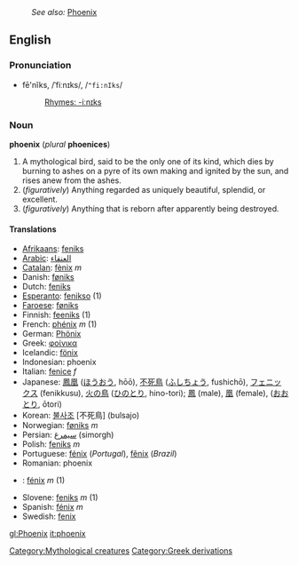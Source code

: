 {{wikipedia}}
:''See also:'' [[Phoenix]]
==English==
[[Category:Mythological creatures]]
===Pronunciation===
*fē'nĭks, /ˈfiːnɪks/, /<tt>"fi:nIks</tt>/
*:[[Rhymes:English:-iːnɪks|Rhymes: -iːnɪks]]

===Noun===
'''phoenix''' (''plural'' '''phoenices''')

# A mythological bird, said to be the only one of its kind, which dies by burning to ashes on a pyre of its own making and ignited by the sun, and rises anew from the ashes.
# (''figuratively'') Anything regarded as uniquely beautiful, splendid, or excellent.
# (''figuratively'') Anything that is reborn after apparently being destroyed.

====Translations====
*[[Afrikaans]]: [[feniks]]
*[[Arabic]]: [[العنقاء]]
*[[Catalan]]: [[fènix]] ''m''
*Danish: [[føniks]]
*Dutch: [[feniks]]
*[[Esperanto]]: [[fenikso]] (1)
*[[Faroese]]: [[føniks]]
*Finnish: [[feeniks]] (1)
*French: [[phénix]] ''m'' (1)
*German: [[Phönix]]
*Greek: [[φοίνικα]]
*Icelandic: [[fönix]]
*Indonesian: phoenix
*Italian: [[fenice]] ''f''
*Japanese: [[鳳凰]] ([[ほうおう]], hōō), [[不死鳥]] ([[ふしちょう]], fushichō), [[フェニックス]] (fenikkusu), [[火の鳥]] ([[ひのとり]], hino-tori); [[鳳]] (male), [[凰]] (female), ([[おおとり]], ōtori)
*Korean: [[불사조]] [不死鳥] (bulsajo)
*Norwegian: [[føniks]] ''m''
*Persian: [[سیمرغ]] (simorgh)
*Polish: [[feniks]] ''m''
*Portuguese: [[fénix]] (''Portugal''), [[fênix]] (''Brazil'')
*Romanian: phoenix
*{{sk}}: [[fénix#Slovak|fénix]] ''m'' (1)
*Slovene: [[feniks]] ''m'' (1)
*Spanish: [[fénix]] ''m''
*Swedish: [[fenix]]


[[Category:Greek derivations]]

[[gl:Phoenix]]
[[it:phoenix]]